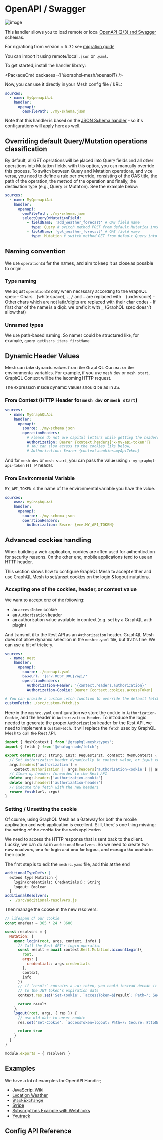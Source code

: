 
# OpenAPI / Swagger

![image](https://user-images.githubusercontent.com/20847995/79218686-7ba7b900-7e59-11ea-8a5e-676a83b9f86e.png)

This handler allows you to load remote or local [OpenAPI (2/3) and Swagger](https://swagger.io) schemas.

For nigrationg from version `< 0.32` see [migration guide](/docs/migration/openapi-0.31-0.32)

You can import it using remote/local `.json` or `.yaml`.

To get started, install the handler library:

<PackageCmd packages={['@graphql-mesh/openapi']} />

Now, you can use it directly in your Mesh config file / URL:

```yaml
sources:
  - name: MyOpenapiApi
    handler:
      openapi:
        oasFilePath: ./my-schema.json
```

Note that this handler is based on the [JSON Schema handler](/docs/handlers/json-schema) - so it's configurations will apply here as well.

## Overriding default Query/Mutation operations classification

By default, all GET operations will be placed into Query fields and all other operations into Mutation fields. with this option, you can manually override this process.
To switch between Query and Mutation operations, and vice versa, you need to define a rule per override, consisting of the OAS title, the path of the operation, the method of the operation and finally, the destination type (e.g., Query or Mutation).
See the example below:

```yaml
sources:
  - name: MyOpenapiApi
    handler:
      openapi:
        oasFilePath: ./my-schema.json
        selectQueryOrMutationField:
          - fieldName: 'add_weather_forecast' # OAS field name
            type: Query # switch method POST from default Mutation into Query
          - fieldName: 'get_weather_forecast' # OAS field name
            type: Mutation # switch method GET from default Query into Mutation
```

## Naming convention

We use `operationId` for the names, and aim to keep it as close as possible to origin.

### Type naming

We adjust `operationId` only when necessary according to the GraphQL spec:
    - Chars  ` ` (white space), `.`, `/` and `-` are replaced with `_` (underscore)
    - Other chars which are not latin/digits are replaced with their char codes
    - If first char of the name is a digit, we prefix it with `_` (GraphQL spec doesn’t allow that)

### Unnamed types

We use path-based naming. So names could be structured like, for example, `query_getUsers_items_firstName`

## Dynamic Header Values

Mesh can take dynamic values from the GraphQL Context or the environmental variables. For example, if you use `mesh dev` or `mesh start`, GraphQL Context will be the incoming HTTP request.

The expression inside dynamic values should be as in JS.

### From Context (HTTP Header for `mesh dev` or `mesh start`)

```yaml
sources:
  - name: MyGraphQLApi
    handler:
      openapi:
        source: ./my-schema.json
        operationHeaders:
          # Please do not use capital letters while getting the headers
          Authorization: Bearer {context.headers['x-my-api-token']}
          # You can also access to the cookies like below;
          # Authorization: Bearer {context.cookies.myApiToken}
```

And for `mesh dev` or `mesh start`, you can pass the value using `x-my-graphql-api-token` HTTP header.

### From Environmental Variable

`MY_API_TOKEN` is the name of the environmental variable you have the value.

```yaml {7}
sources:
  - name: MyGraphQLApi
    handler:
      openapi:
        source: ./my-schema.json
        operationHeaders:
          Authorization: Bearer {env.MY_API_TOKEN}
```

## Advanced cookies handling

When building a web application, cookies are often used for authentication for security reasons. On the other end, mobile applications tend to use an HTTP header.

This section shows how to configure GraphQL Mesh to accept either and use GraphQL Mesh to set/unset cookies on the login & logout mutations.

### Accepting one of the cookies, header, or context value

We want to accept one of the following:

- an `accessToken` cookie
- an `Authorization` header
- an authorization value available in context (e.g. set by a GraphQL auth plugin)

And transmit it to the Rest API as an `Authorization` header. GraphQL Mesh does not allow dynamic selection in the `meshrc.yaml` file, but that's fine! We can use a bit of trickery.

```yaml
sources:
  - name: Rest
    handler:
      openapi:
        source: ./openapi.yaml
        baseUrl: '{env.REST_URL}/api/'
        operationHeaders:
          Authorization-Header: '{context.headers.authorization}'
          Authorization-Cookie: Bearer {context.cookies.accessToken}

# You can provide a custom fetch function to override the default fetch function
customFetch: ./src/custom-fetch.js
```

Here in the `meshrc.yaml` configuration we store the cookie in `Authorization-Cookie`, and the header in `Authorization-Header`. To introduce the logic needed to generate the proper `Authorization` header for the Rest API, we need to implement a `customFetch`. It will replace the `fetch` used by GraphQL Mesh to call the Rest API.

```js
import { MeshContext } from '@graphql-mesh/types';
import { fetch } from '@whatwg-node/fetch';

export default(url: string, init: RequestInit, context: MeshContext) {
  // Set Authorization header dynamically to context value, or input cookie, or input header
  args.headers['authorization'] =
    context.authorization || args.headers['authorization-cookie'] || args.headers['authorization-header']
  // Clean up headers forwarded to the Rest API
  delete args.headers['authorization-cookie']
  delete args.headers['authorization-header']
  // Execute the fetch with the new headers
  return fetch(url, args)
}
```



### Setting / Unsetting the cookie

Of course, using GraphQL Mesh as a Gateway for both the mobile application and web application is excellent. Still, there's one thing missing: the setting of the cookie for the web application.

We need to access the HTTP response that is sent back to the client. Luckily, we can do so in `additionalResolvers`. So we need to create two new resolvers, one for login and one for logout, and manage the cookie in their code.

The first step is to edit the `meshrc.yaml` file, add this at the end:

```yaml filename="meshrc.yaml"
additionalTypeDefs: |
  extend type Mutation {
    login(credentials: Credentials!): String
    logout: Boolean
  }
additionalResolvers:
  - ./src/additional-resolvers.js
```

Then manage the cookie in the new resolvers:

```js
// lifespan of our cookie
const oneYear = 365 * 24 * 3600

const resolvers = {
  Mutation: {
    async login(root, args, context, info) {
      // Call the Rest API's login operation
      const result = await context.Rest.Mutation.accountLogin({
        root,
        args: {
          credentials: args.credentials
        },
        context,
        info
      })
      // if `result` contains a JWT token, you could instead decode it and set `Expires`
      // to the JWT token's expiration date
      context.res.set('Set-Cookie', `accessToken=${result}; Path=/; Secure; HttpOnly; Max-Age=${oneYear};`)

      return result
    },
    logout(root, args, { res }) {
      // use old date to unset cookie
      res.set('Set-Cookie', `accessToken=logout; Path=/; Secure; HttpOnly; Expires=Thu, 1 Jan 1970 00:00:00 GMT;`)

      return true
    }
  }
}

module.exports = { resolvers }
```

## Examples

We have a lot of examples for OpenAPI Handler;

- [JavaScript Wiki](https://codesandbox.io/s/github/Urigo/graphql-mesh/tree/master/examples/openapi-javascript-wiki)
- [Location Weather](https://codesandbox.io/s/github/Urigo/graphql-mesh/tree/master/examples/openapi-location-weather)
- [StackExchange](https://codesandbox.io/s/github/Urigo/graphql-mesh/tree/master/examples/openapi-stackexchange)
- [Stripe](https://codesandbox.io/s/github/Urigo/graphql-mesh/tree/master/examples/openapi-stripe)
- [Subscriptions Example with Webhooks](https://codesandbox.io/s/github/Urigo/graphql-mesh/tree/master/examples/openapi-subscriptions)
- [Youtrack](https://codesandbox.io/s/github/Urigo/graphql-mesh/tree/master/examples/openapi-youtrack)

## Config API Reference


<API />
